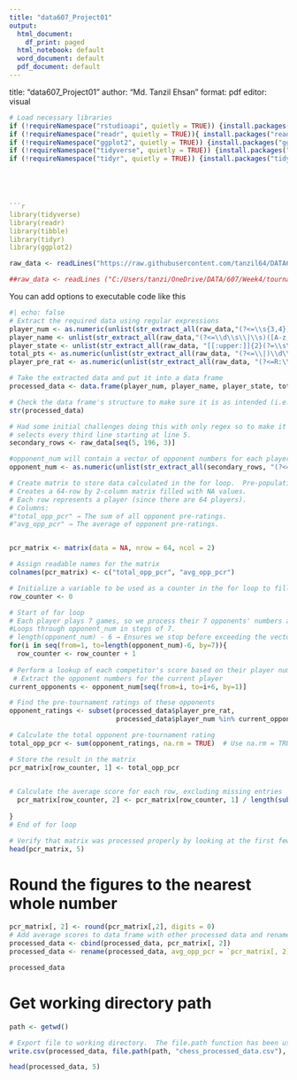 ---
title: "data607_Project01"
output:
  html_document:
    df_print: paged
  html_notebook: default
  word_document: default
  pdf_document: default
---
title: "data607_Project01"
author: "Md. Tanzil Ehsan"
format: pdf
editor: visual


```{r}
# Load necessary libraries
if (!requireNamespace("rstudioapi", quietly = TRUE)) {install.packages("rstudioapi")}
if (!requireNamespace("readr", quietly = TRUE)){ install.packages("readr")}
if (!requireNamespace("ggplot2", quietly = TRUE)) {install.packages("ggplot2")}
if (!requireNamespace("tidyverse", quietly = TRUE)) {install.packages("tidyverse")}
if (!requireNamespace("tidyr", quietly = TRUE)) {install.packages("tidyr")}

  



```{r}
library(tidyverse)
library(readr)
library(tibble)
library(tidyr)
library(ggplot2)
```

```{r}
raw_data <- readLines("https://raw.githubusercontent.com/tanzil64/DATA607-Project-01/refs/heads/main/tournamentinfo.txt")
```


```{r}
##raw_data <- readLines ("C:/Users/tanzi/OneDrive/DATA/607/Week4/tournamentinfo.txt")
```

You can add options to executable code like this


```{r}

#| echo: false
# Extract the required data using regular expressions
player_num <- as.numeric(unlist(str_extract_all(raw_data,"(?<=\\s{3,4})\\d{1,2}(?=\\s)")))
player_name <- unlist(str_extract_all(raw_data,"(?<=\\d\\s\\|\\s)([A-z, -]*\\s){1,}[[:alpha:]]*(?=\\s*\\|)"))
player_state <- unlist(str_extract_all(raw_data, "[[:upper:]]{2}(?=\\s\\|)"))
total_pts <- as.numeric(unlist(str_extract_all(raw_data, "(?<=\\|)\\d\\.\\d")))
player_pre_rat <- as.numeric(unlist(str_extract_all(raw_data, "(?<=R:\\s{1,2})(\\d{3,4}(?=\\s))|(\\d{3,4}(?=P\\d{1,2}\\s*-))")))
```



```{r}
# Take the extracted data and put it into a data frame
processed_data <- data.frame(player_num, player_name, player_state, total_pts, player_pre_rat)
```



```{r}
# Check the data frame's structure to make sure it is as intended (i.e. number columns are numeric, character columns are character, etc..., and that it has the correct number of rows)
str(processed_data)


```
```{r}
# Had some initial challenges doing this with only regex so to make it simpler and a bit more robust I created a new list that only had included the relevant rows from the raw data file.
# selects every third line starting at line 5.
secondary_rows <- raw_data[seq(5, 196, 3)]

#opponent_num will contain a vector of opponent numbers for each player.
opponent_num <- as.numeric(unlist(str_extract_all(secondary_rows, "(?<=\\|(W|L|D)\\s{2,3})[[:digit:]]{1,2}(?=\\|)|((?<!->)(?<=\\|(U|H|B|X))\\s{4}(?=\\|))")))
```


```{r}
# Create matrix to store data calculated in the for loop.  Pre-populating values with NA for more efficient processing in R.
# Creates a 64-row by 2-column matrix filled with NA values.
# Each row represents a player (since there are 64 players).
# Columns:
#"total_opp_pcr" → The sum of all opponent pre-ratings.
#"avg_opp_pcr" → The average of opponent pre-ratings.


pcr_matrix <- matrix(data = NA, nrow = 64, ncol = 2)

# Assign readable names for the matrix
colnames(pcr_matrix) <- c("total_opp_pcr", "avg_opp_pcr")

# Initialize a variable to be used as a counter in the for loop to fill the corresponding matrix row
row_counter <- 0

# Start of for loop
# Each player plays 7 games, so we process their 7 opponents' numbers at a time.
#Loops through opponent_num in steps of 7.
# length(opponent_num) - 6 → Ensures we stop before exceeding the vector length.
for(i in seq(from=1, to=length(opponent_num)-6, by=7)){
  row_counter <- row_counter + 1
  
# Perform a lookup of each competitor's score based on their player number and add the up for each row (corresponding to each sequence of 7 data points, w/ value from for loop serving as row 'anchor')
 # Extract the opponent numbers for the current player
current_opponents <- opponent_num[seq(from=i, to=i+6, by=1)]

# Find the pre-tournament ratings of these opponents
opponent_ratings <- subset(processed_data$player_pre_rat, 
                           processed_data$player_num %in% current_opponents)

# Calculate the total opponent pre-tournament rating
total_opp_pcr <- sum(opponent_ratings, na.rm = TRUE)  # Use na.rm = TRUE to ignore NA values

# Store the result in the matrix
pcr_matrix[row_counter, 1] <- total_opp_pcr

  
# Calculate the average score for each row, excluding missing entries
  pcr_matrix[row_counter, 2] <- pcr_matrix[row_counter, 1] / length(subset(opponent_num[seq(from=i, to=i+6, by=1)],!is.na(opponent_num[seq(from=i, to=i+6, by=1)])))
  
}
# End of for loop

# Verify that matrix was processed properly by looking at the first few rows of output
head(pcr_matrix, 5)
```

  


# Round the figures to the nearest whole number

```{r}
pcr_matrix[, 2] <- round(pcr_matrix[,2], digits = 0)
# Add average scores to data frame with other processed data and rename for readability
processed_data <- cbind(processed_data, pcr_matrix[, 2])
processed_data <- rename(processed_data, avg_opp_pcr = `pcr_matrix[, 2]`)

```




```{r}
processed_data
```








# Get working directory path
```{r}
path <- getwd()
```


```{r}
# Export file to working directory.  The file.path function has been used to ensure platform independence (i.e. take into account the different path syntaxes for various operating systems)
write.csv(processed_data, file.path(path, "chess_processed_data.csv"), row.names = FALSE)

```





```{r}
head(processed_data, 5)
```

